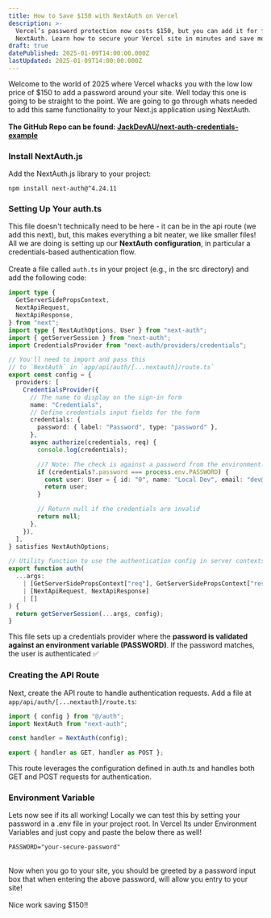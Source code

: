 ```yaml
---
title: How to Save $150 with NextAuth on Vercel
description: >-
  Vercel’s password protection now costs $150, but you can add it for free with
  NextAuth. Learn how to secure your Vercel site in minutes and save money!
draft: true
datePublished: 2025-01-09T14:00:00.000Z
lastUpdated: 2025-01-09T14:00:00.000Z
---
```


Welcome to the world of 2025 where Vercel whacks you with the low low price of $150 to add a password around your site. Well today this one is going to be straight to the point. We are going to go through whats needed to add this same functionality to your Next.js application using NextAuth. \
\
**The GitHub Repo can be found: [JackDevAU/next-auth-credentials-example](https://github.com/JackDevAU/next-auth-credentials-example "JackDevAU/next-auth-credentials-example")**

### Install NextAuth.js

Add the NextAuth.js library to your project:

`npm install next-auth@^4.24.11`

### &#x20;Setting Up Your auth.ts

This file doesn't technically need to be here - it can be in the api route (we add this next), but, this makes everything a bit neater, we like smaller files! All we are doing is setting up our **NextAuth** **configuration**, in particular a credentials-based authentication flow. \
\
Create a file called `auth.ts` in your project (e.g., in the src directory) and add the following code:

```typescript
import type {
  GetServerSidePropsContext,
  NextApiRequest,
  NextApiResponse,
} from "next";
import type { NextAuthOptions, User } from "next-auth";
import { getServerSession } from "next-auth";
import CredentialsProvider from "next-auth/providers/credentials";

// You'll need to import and pass this
// to `NextAuth` in `app/api/auth/[...nextauth]/route.ts`
export const config = {
  providers: [
    CredentialsProvider({
      // The name to display on the sign-in form
      name: "Credentials",
      // Define credentials input fields for the form
      credentials: {
        password: { label: "Password", type: "password" },
      },
      async authorize(credentials, req) {
        console.log(credentials);

        //? Note: The check is against a password from the environment. 
        if (credentials?.password === process.env.PASSWORD) {
          const user: User = { id: "0", name: "Local Dev", email: "dev@email.com" };
          return user;
        }

        // Return null if the credentials are invalid
        return null;
      },
    }),
  ],
} satisfies NextAuthOptions;

// Utility function to use the authentication config in server contexts
export function auth(
  ...args:
    | [GetServerSidePropsContext["req"], GetServerSidePropsContext["res"]]
    | [NextApiRequest, NextApiResponse]
    | []
) {
  return getServerSession(...args, config);
}
```

This file sets up a credentials provider where the **password is validated against an environment variable (PASSWORD)**. If the password matches, the user is authenticated ✅

### Creating the API Route

Next, create the API route to handle authentication requests. Add a file at `app/api/auth/[...nextauth]/route.ts`:

```typescript
import { config } from "@/auth";
import NextAuth from "next-auth";

const handler = NextAuth(config);

export { handler as GET, handler as POST };
```

This route leverages the configuration defined in auth.ts and handles both GET and POST requests for authentication.

### Environment Variable

Lets now see if its all working! Locally we can test this by setting your password in a .env file in your project root. In Vercel Its under Environment Variables and just copy and paste the below there as well!

```
PASSWORD="your-secure-password"
```

\
Now when you go to your site, you should be greeted by a password input box that when entering the above password, will allow you entry to your site! \
\
Nice work saving $150!!
